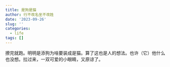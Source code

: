 ```yaml
---
title: 是狗是猫
author: 行不改名坐不改姓
date: '2023-09-26'
slug: ''
categories:
  - life
tags: []
---
```

撩完就跑。明明是添狗为啥要装成是猫。算了这也是人的想法。也许（它）他什么也没想。拉过来，一双可爱的小眼睛，又原谅了。 